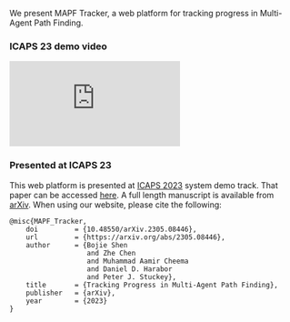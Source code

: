 We present MAPF Tracker, a web platform for tracking progress in Multi-Agent Path Finding.

### ICAPS 23 demo video

<iframe
  style={{ width: "100%", aspectRatio: 16 / 9 }}
  src="https://www.youtube.com/embed/qtG6-h4FZxU?si=EMIsB57k0xLpr7nY"
  title="YouTube video player"
  frameborder="0"
  allow="accelerometer; autoplay; clipboard-write; encrypted-media; gyroscope; picture-in-picture; web-share"
  referrerpolicy="strict-origin-when-cross-origin"
  allowfullscreen
></iframe>

### Presented at ICAPS 23

This web platform is presented at [ICAPS 2023](https://icaps23.icaps-conference.org) system demo track. That paper can be accessed [here](https://icaps23.icaps-conference.org/demos/papers/255_paper.pdf). A full length manuscript is available from [arXiv](https://arxiv.org/abs/2305.08446). When using our website, please cite the following:

```
@misc{MAPF_Tracker,
    doi         = {10.48550/arXiv.2305.08446},
    url         = {https://arxiv.org/abs/2305.08446},
    author      = {Bojie Shen
                   and Zhe Chen
                   and Muhammad Aamir Cheema
                   and Daniel D. Harabor
                   and Peter J. Stuckey},
    title       = {Tracking Progress in Multi-Agent Path Finding},
    publisher   = {arXiv},
    year        = {2023}
}
```